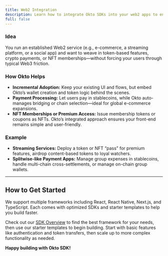 ```yaml
---
title: Web2 Integration
description: Learn how to integrate Okto SDKs into your web2 apps to enable seamless cross-chain transactions and wallet management.
full: false
---
```


### **Idea**  

You run an established Web2 service (e.g., e-commerce, a streaming platform, or a social app) and want to weave in token-based features, crypto payments, or NFT memberships—without forcing your users through typical Web3 friction.

### **How Okto Helps**

- **Incremental Adoption:** Keep your existing UI and flows, but embed Okto’s wallet creation and token logic behind the scenes.  
- **Payment Processing:** Let users pay in stablecoins, while Okto auto-manages bridging or chain selection—ideal for global e-commerce expansions.  
- **NFT Memberships or Premium Access:** Issue membership tokens or coupons as NFTs. Okto’s integrated approach ensures your front-end remains simple and user-friendly.

### **Example**

- **Streaming Services:** Deploy a token or NFT “pass” for premium features, airdrop content-based tokens to loyal watchers.  
- **Splitwise-like Payment Apps:** Manage group expenses in stablecoins, handle multi-chain cross-settlements, or manage on-chain group wallets.

---

## How to Get Started

We support multiple frameworks including React, React Native, Next.js, and TypeScript. Each comes with optimized SDKs and starter templates to help you build faster.

Check out our [SDK Overview](/docs/okto-sdk/supported-sdk-platforms) to find the best framework for your needs, then use our starter templates to begin building. Start with basic features like authentication and token transfers, then scale up to more complex functionality as needed.

<QuickStartBanner />

**Happy building with Okto SDK!**